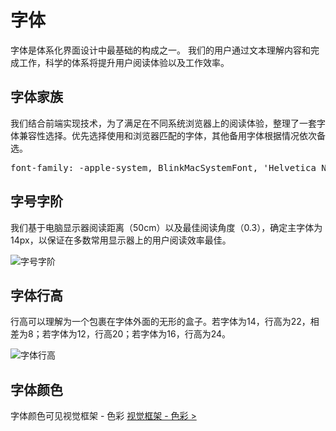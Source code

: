 # 字体

字体是体系化界面设计中最基础的构成之一。
我们的用户通过文本理解内容和完成工作，科学的体系将提升用户阅读体验以及工作效率。

## 字体家族

我们结合前端实现技术，为了满足在不同系统浏览器上的阅读体验，整理了一套字体兼容性选择。优先选择使用和浏览器匹配的字体，其他备用字体根据情况依次备选。

<pre style={{ maxWidth: 880, padding: '8px 16px', overflow: 'auto', backgroundColor: '#f5f2f0' }}>font-family: -apple-system, BlinkMacSystemFont, 'Helvetica Neue', Helvetica, Arial, 'Microsoft Yahei', 'Hiragino Sans GB', 'Heiti SC', 'WenQuanYi Micro Hei', sans-serif;</pre>

## 字号字阶

我们基于电脑显示器阅读距离（50cm）以及最佳阅读角度（0.3），确定主字体为14px，以保证在多数常用显示器上的用户阅读效率最佳。

<img src="<BASE_URL>/static/img/designs/font-1.png" srcSet="<BASE_URL>/static/img/designs/font-1@2x.png 2x" alt="字号字阶" />

<!---
@Todo: 缺图
-->

## 字体行高

行高可以理解为一个包裹在字体外面的无形的盒子。若字体为14，行高为22，相差为8；若字体为12，行高20；若字体为16，行高为24。

<img src="<BASE_URL>/static/img/designs/font-2.png" srcSet="<BASE_URL>/static/img/designs/font-2@2x.png 2x" alt="字体行高" />

## 字体颜色

字体颜色可见视觉框架 - 色彩 <a href="./color">视觉框架 - 色彩 &gt; </a>
